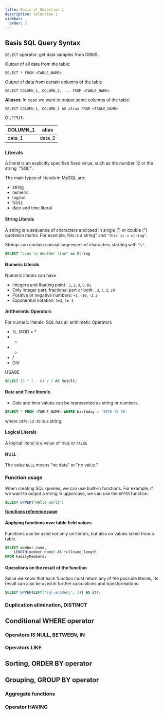 ```yaml
---
title: Basis of Selection 1
description: Selection 1 
sidebar:
  order: 2
---
```


## Basis SQL Query Syntax
`SELECT` operator: get data samples from DBMS.

Output of all data from the table: 
```
SELECT * FROM <TABLE_NAME>
```

Output of data from certain columns of the table

```
SELECT COLUMN_1, COLUMN_2, ... FROM <TABLE_NAME>
```

**Aliases**: In case we want to output some columns of the table.
```
SELECT COLUMN_1, COLUMN_2 AS alias FROM <TABLE_NAME>
```
OUTPUT: 

| COLUMN_1 | alias |
|----------|-------|
| data_1   | data_2 |

### Literals
A literal is an explicitly specified fixed value, such as the number 12 or the string `"SQL"'.

The main types of literals in MySQL are:

- string
- numeric
- logical
- NULL
- date and time literal

#### String Literals
A string is a sequence of characters enclosed in single (') or double (") quotation marks. For example, this is a string" and `"this is a string"`.

Strings can contain special sequences of characters starting with `"\"`.

```sql
SELECT "Line \n Another line" as String
```

#### Numeric Literals
Numeric literals can have 

- Integers and floating point : `1`, `2.8`, `0.01`
- Only integer part, fractional part or both: `.2`, `1.2`, `20`
- Positive or negative numbers: `+1`, `-10`, `-2.2`
- Exponential notation: `1e3`, `1e-3`

#### Arithemetic Operators
For numeric literals, SQL has all arithimetic Operators

- %, MOD
= * 
- + 
- * 
- /
- DIV

USAGE

```sql
SELECT (5 * 2 - 6) / 2 AS Result;

```

#### Date and Time literals.
- Date and time values can be represented as string or numbers.

```sql
SELECT * FROM <TABLE_NAME> WHERE birthday > '1970-12-30'
```
where `1970-12-30` is a string.

#### Logical Literals
A logical literal is a value of `TRUE` or `FALSE`

#### NULL
The value `NULL` means "no data" or "no value."


### Function usage
When creating SQL queries, we can use built-in functions. For example, if we want to output a string in uppercase, we can use the `UPPER` function.

```sql
SELECT UPPER("Hello world")
```

[**functions reference page**](https://sql-academy.org/handbook/SUBSTRING)

#### Applying functions over table field values
Functions can be used not only on literals, but also on values taken from a table.

```sql
SELECT member_name,
	LENGTH(member_name) AS fullname_length
FROM FamilyMembers;
```

#### Operations on the result of the function
Since we know that each function must return any of the possible literals, its result can also be used in further calculations and transformations.

```sql
SELECT UPPER(LEFT('sql-academy', 3)) AS str;
```


### Duplication elimination, DISTINCT
## Conditional WHERE operator
### Operators IS NULL, BETWEEN, IN
### Operators LIKE 
## Sorting, ORDER BY operator
## Grouping, GROUP BY operator
### Aggregate functions
### Operator HAVING
